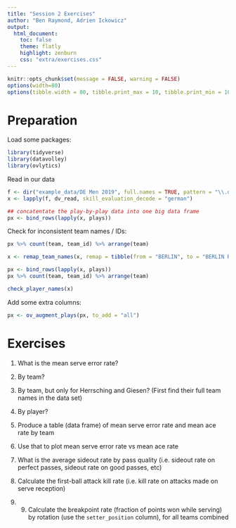 ```yaml
---
title: "Session 2 Exercises"
author: "Ben Raymond, Adrien Ickowicz"
output:
  html_document:
    toc: false
    theme: flatly
    highlight: zenburn
    css: "extra/exercises.css"
---
```


```r
knitr::opts_chunk$set(message = FALSE, warning = FALSE)
options(width=80)
options(tibble.width = 80, tibble.print_max = 10, tibble.print_min = 10)

```

# Preparation

Load some packages:

```r
library(tidyverse)
library(datavolley)
library(ovlytics)

```

Read in our data

```r
f <- dir("example_data/DE Men 2019", full.names = TRUE, pattern = "\\.dvw$")
x <- lapply(f, dv_read, skill_evaluation_decode = "german")

## concatentate the play-by-play data into one big data frame
px <- bind_rows(lapply(x, plays))

```

Check for inconsistent team names / IDs:

```r
px %>% count(team, team_id) %>% arrange(team)

x <- remap_team_names(x, remap = tibble(from = "BERLIN", to = "BERLIN RECYCLING Volleys", to_team_id = "5413"))

px <- bind_rows(lapply(x, plays))
px %>% count(team, team_id) %>% arrange(team)

check_player_names(x)

```

Add some extra columns:

```r
px <- ov_augment_plays(px, to_add = "all")

```


# Exercises

1. What is the mean serve error rate?

2. By team?

3. By team, but only for Herrsching and Giesen? (First find their full team names in the data set)

4. By player?

5. Produce a table (data frame) of mean serve error rate and mean ace rate by team

6. Use that to plot mean serve error rate vs mean ace rate

7. What is the average sideout rate by pass quality (i.e. sideout rate on perfect passes, sideout rate on good passes, etc)

8. Calculate the first-ball attack kill rate (i.e. kill rate on attacks made on serve reception)

9. 9. Calculate the breakpoint rate (fraction of points won while serving) by rotation (use the `setter_position` column), for all teams combined


<div id="footer"></div>
